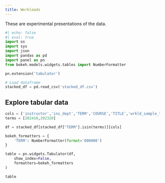 ```yaml
---
title: Workloads 
---
```


These are experimental presentations of the data.

```python
#| echo: false
#| eval: true
import os
import sys
import json
import pandas as pd
import panel as pn
from bokeh.models.widgets.tables import NumberFormatter

pn.extension('tabulator')

# Load dataframe 
stacked_df = pd.read_csv('stacked_df.csv')

```

## Explore tabular data

```python
cols = ['instructor','ins_dept','TERM','COURSE','TITLE','wrkld_sample_type','sum_term_crse_wrkld_sample','wrkld_sample_note']
terms = [202410,202320]

df = stacked_df[stacked_df["TERM"].isin(terms)][cols]

bokeh_formatters = {
    'TERM': NumberFormatter(format='000000')
}

table = pn.widgets.Tabulator(df,
    show_index=False,
    formatters=bokeh_formatters
)

table
```


